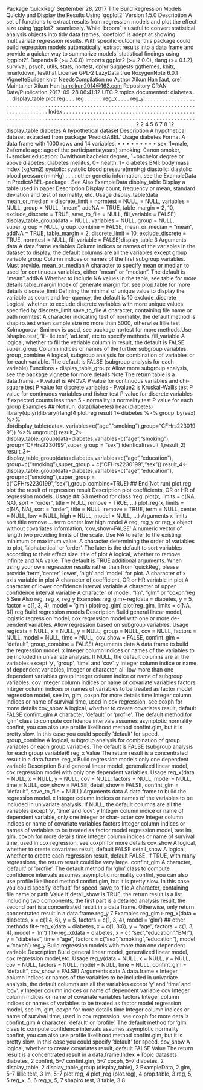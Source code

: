 Package ‘quickReg’
September 28, 2017
Title Build Regression Models Quickly and Display the Results Using
'ggplot2'
Version 1.5.0
Description A set of functions to extract results from regression models and
plot the effect size using 'ggplot2' seamlessly. While 'broom' is useful to
convert statistical analysis objects into tidy data frames, 'coefplot' is adept at showing
multivariate regression results. With specific outcome, this package could build regression models
automatically, extract results into a data frame and provide a quicker way to summarize
models' statistical findings using 'ggplot2'.
Depends R (>= 3.0.0)
Imports ggplot2 (>= 2.0.0), rlang (>= 0.1.2), survival, psych, utils,
stats, nortest, dplyr
Suggests ggthemes, knitr, rmarkdown, testthat
License GPL-2
LazyData true
RoxygenNote 6.0.1
VignetteBuilder knitr
NeedsCompilation no
Author Xikun Han [aut, cre]
Maintainer Xikun Han <hanxikun2014@163.com>
Repository CRAN
Date/Publication 2017-09-28 06:41:12 UTC
R topics documented:
diabetes . . .
display_table
plot.reg . . .
reg . . . . . .
reg_x . . . .
reg_y . . . .
.
.
.
.
.
.
.
.
.
.
.
.
.
.
.
.
.
.
.
.
.
.
.
.
.
.
.
.
.
.
.
.
.
.
.
.
.
.
.
.
.
.
.
.
.
.
.
.
.
.
.
.
.
.
.
.
.
.
.
.
.
.
.
.
.
.
.
.
.
.
.
.
.
.
.
.
.
.
.
.
.
.
.
.
.
.
.
.
.
.
Index
.
.
.
.
.
.
.
.
.
.
.
.
.
.
.
.
.
.
.
.
.
.
.
.
.
.
.
.
.
.
.
.
.
.
.
.
.
.
.
.
.
.
.
.
.
.
.
.
.
.
.
.
.
.
.
.
.
.
.
.
.
.
.
.
.
.
.
.
.
.
.
.
.
.
.
.
.
.
.
.
.
.
.
.
.
.
.
.
.
.
.
.
.
.
.
.
.
.
.
.
.
.
.
.
.
.
.
.
.
.
.
.
.
.
.
.
.
.
.
.
.
.
.
.
.
.
.
.
.
.
.
.
.
.
.
.
.
.
.
.
.
.
.
.
.
.
.
.
.
.
2
2
4
5
6
7
8
12
display_table
diabetes
A hypothetical dataset
Description
A hypothetical dataset extracted from package ‘PredictABEL‘
Usage
diabetes
Format
A data frame with 1000 rows and 14 variables:
•
•
•
•
•
•
•
•
•
sex: 1=male, 2=female
age: age of the participants(years)
smoking: 0=non smoker, 1=smoker
education: 0=without bachelor degree, 1=bachelor degree or above
diabetes: diabetes mellitus, 0= health, 1= diabetes
BMI: body mass index (kg/cm2)
systolic: systolic blood pressure(mmHg)
diastolic: diastolic blood pressure(mmHg)
. . . : other genetic information, see the ExampleData in PredictABEL-package .
See Also
ExampleData
display_table
Display a table used in paper
Description
Display count, frequency or mean, standard deviation and test of normality, etc.
Usage
display_table(data
mean_or_median =
discrete_limit =
normtest = NULL,
= NULL, variables = NULL, group = NULL,
"mean", addNA = TRUE, table_margin = 2,
10, exclude_discrete = TRUE, save_to_file = NULL,
fill_variable = FALSE)
display_table_group(data = NULL, variables = NULL, group = NULL,
super_group = NULL, group_combine = FALSE, mean_or_median = "mean",
addNA = TRUE, table_margin = 2, discrete_limit = 10,
exclude_discrete = TRUE, normtest = NULL, fill_variable = FALSE)display_table
3
Arguments
data A data.frame
variables Column indices or names of the variables in the dataset to display, the default
columns are all the variables except group variable
group Column indices or names of the first subgroup variables. Must provide.
mean_or_median A character to specify mean or median to used for continuous variables, either
"mean" or "median". The default is "mean"
addNA Whether to include NA values in the table, see table for more details
table_margin Index of generate margin for, see prop.table for more details
discrete_limit Defining the minimal of unique value to display the variable as count and fre-
quency, the default is 10
exclude_discrete
Logical, whether to exclude discrete variables with more unique values specified
by discrete_limit
save_to_file A character, containing file name or path
normtest A character indicating test of normality, the default method is shapiro.test
when sample size no more than 5000, otherwise lillie.test Kolmogorov-
Smirnov is used, see package nortest for more methods.Use ’shapiro.test’, ’lil-
lie.test’, ’ad.test’, etc to specify methods.
fill_variable A logical, whether to fill the variable column in result, the default is FALSE
super_group Column indices or names of the further subgroup variables.
group_combine A logical, subgroup analysis for combination of variables or for each variable.
The default is FALSE (subgroup analysis for each variable)
Functions
• display_table_group: Allow more subgroup analysis, see the package vignette for more
details
Note
The return table is a data.frame.
- P.value1 is ANOVA P value for continuous variables and chi-square test P value for discrete
variables
- P.value2 is Kruskal-Wallis test P value for continuous variables and fisher test P value for discrete
variables if expected counts less than 5
- normality is normality test P value for each group
Examples
## Not run:
data(diabetes)
head(diabetes)
library(dplyr);library(rlang)4
plot.reg
result_1<-diabetes %>%
group_by(sex) %>%
do(display_table(data=.,variables=c("age","smoking"),group="CFHrs2230199")) %>%
ungroup()
result_2<-display_table_group(data=diabetes,variables=c("age","smoking"),
group="CFHrs2230199",super_group = "sex")
identical(result_1,result_2)
result_3<-display_table_group(data=diabetes,variables=c("age","education"),
group=c("smoking"),super_group = c("CFHrs2230199","sex"))
result_4<-display_table_group(data=diabetes,variables=c("age","education"),
group=c("smoking"),super_group = c("CFHrs2230199","sex"),group_combine=TRUE)
## End(Not run)
plot.reg
plot the result of regression result
Description
plot coefficients, OR or HR of regression models.
Usage
## S3 method for class 'reg'
plot(x, limits = c(NA, NA), sort = "order", title = NULL,
remove = TRUE, ...)
plot_reg(x, limits = c(NA, NA), sort = "order", title = NULL,
remove = TRUE, term = NULL, center = NULL, low = NULL, high = NULL,
model = NULL, ...)
Arguments
x
limits
sort
title
remove
...
term
center
low
high
model
A reg, reg_y or reg_x object without covariates information, ’cov_show=FALSE’
A numeric vector of length two providing limits of the scale. Use NA to refer to
the existing minimum or maximum value.
A character determining the order of variables to plot, ’alphabetical’ or ’order’.
The later is the default to sort variables according to their effect size.
title of plot
A logical, whether to remove infinite and NA value. The default is TRUE
additional arguments. When using your own regression results rather than from
’quickReg’, please provide ‘term‘,‘center‘,‘lower‘, ‘high‘ and ‘model‘ for plot.
A character of x axis variable in plot
A character of coefficient, OR or HR variable in plot
A character of lower confidence interval variable
A character of upper confidence interval variable
A character of model, "lm", "glm" or "coxph"reg
5
See Also
reg, reg_x, reg_y
Examples
reg_glm<-reg(data = diabetes, y = 5, factor = c(1, 3, 4), model = 'glm')
plot(reg_glm)
plot(reg_glm, limits = c(NA, 3))
reg
Build regression models
Description
Build general linear model, logistic regression model, cox regression model with one or more de-
pendent variables. Allow regression based on subgroup variables.
Usage
reg(data = NULL, x = NULL, y = NULL, group = NULL, cov = NULL,
factors = NULL, model = NULL, time = NULL, cov_show = FALSE,
confint_glm = "default", group_combine = FALSE)
Arguments
data A data.frame to build the regression model.
x Integer column indices or names of the variables to be included in univariate
analysis. If NULL, the default columns are all the variables except ‘y‘, ‘group‘,
‘time‘ and ‘cov‘.
y Integer column indice or name of dependent variables, integer or character, al-
low more than one dependent variables
group Integer column indice or name of subgroup variables.
cov Integer column indices or name of covariate variables
factors Integer column indices or names of variables to be treated as factor
model regression model, see lm, glm, coxph for more details
time Integer column indices or name of survival time, used in cox regression, see
coxph for more details
cov_show A logical, whether to create covariates result, default FALSE
confint_glm A character, ’default’ or ’profile’. The default method for ’glm’ class to compute
confidence intervals assumes asymptotic normality confint, you can also use
profile likelihood method confint.glm, but it is pretty slow. In this case you
could specify ’default’ for speed.
group_combine A logical, subgroup analysis for combination of group variables or each group
variables. The default is FALSE (subgroup analysis for each group variable)6
reg_x
Value
The return result is a concentrated result in a data.frame.
reg_x
Build regression models only one dependent variable
Description
Build general linear model, generalized linear model, cox regression model with only one dependent
variables.
Usage
reg_x(data = NULL, x = NULL, y = NULL, cov = NULL, factors = NULL,
model = NULL, time = NULL, cov_show = FALSE, detail_show = FALSE,
confint_glm = "default", save_to_file = NULL)
Arguments
data A data.frame to build the regression model.
x Integer column indices or names of the variables to be included in univariate
analysis. If NULL, the default columns are all the variables except ‘y‘, ‘time‘ and
‘cov‘.
y Integer column indice or name of dependent variable, only one integer or char-
acter
cov Integer column indices or name of covariate variables
factors Integer column indices or names of variables to be treated as factor
model regression model, see lm, glm, coxph for more details
time Integer column indices or name of survival time, used in cox regression, see
coxph for more details
cov_show A logical, whether to create covariates result, default FALSE
detail_show A logical, whether to create each regression result, default FALSE. If TRUE,
with many regressions, the return result could be very large.
confint_glm A character, ’default’ or ’profile’. The default method for ’glm’ class to compute
confidence intervals assumes asymptotic normality confint, you can also use
profile likelihood method confint.glm, but it is pretty slow. In this case you
could specify ’default’ for speed.
save_to_file A character, containing file name or path
Value
If detail_show is TRUE, the return result is a list including two components, the first part is a
detailed analysis result, the second part is a concentrated result in a data.frame. Otherwise, only
return concentrated result in a data.frame.reg_y
7
Examples
reg_glm<-reg_x(data = diabetes, x = c(1:4, 6), y = 5, factors = c(1, 3, 4), model = 'glm')
## other methods
fit<-reg_x(data = diabetes, x = c(1, 3:6), y = "age", factors = c(1, 3, 4), model = 'lm')
fit<-reg_x(data = diabetes, x = c( "sex","education","BMI"), y = "diabetes",
time ="age", factors = c("sex","smoking","education"), model = 'coxph')
reg_y
Build regression models with more than one dependent variable
Description
Build general linear model, generalized linear model, cox regression model,etc.
Usage
reg_y(data = NULL, x = NULL, y = NULL, cov = NULL, factors = NULL,
model = NULL, time = NULL, confint_glm = "default", cov_show = FALSE)
Arguments
data A data.frame
x Integer column indices or names of the variables to be included in univariate
analysis, the default columns are all the variables except ‘y‘ and ‘time‘ and
‘cov‘.
y Integer column indices or name of dependent variable
cov Integer column indices or name of covariate variables
factors Integer column indices or names of variables to be treated as factor
model regression model, see lm, glm, coxph for more details
time Integer column indices or name of survival time, used in cox regression, see
coxph for more details
confint_glm A character, ’default’ or ’profile’. The default method for ’glm’ class to compute
confidence intervals assumes asymptotic normality confint, you can also use
profile likelihood method confint.glm, but it is pretty slow. In this case you
could specify ’default’ for speed.
cov_show A logical, whether to create covariates result, default FALSE
Value
The return result is a concentrated result in a data.frame.Index
∗Topic datasets
diabetes, 2
confint, 5–7
confint.glm, 5–7
coxph, 5–7
diabetes, 2
display_table, 2
display_table_group (display_table), 2
ExampleData, 2
glm, 5–7
lillie.test, 3
lm, 5–7
plot.reg, 4
plot_reg (plot.reg), 4
prop.table, 3
reg, 5, 5
reg_x, 5, 6
reg_y, 5, 7
shapiro.test, 3
table, 3
8
